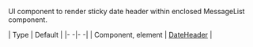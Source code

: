 UI component to render sticky date header within enclosed MessageList component.

| Type | Default |
|- -|- -|
| Component, element | [DateHeader](https://github.com/GetStream/stream-chat-react-native/blob/master/src/components/MessageList/DateHeader.tsx) |
